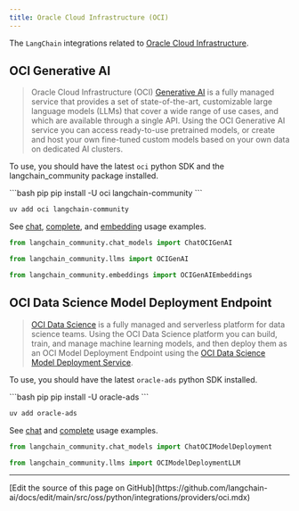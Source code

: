 ```yaml
---
title: Oracle Cloud Infrastructure (OCI)
---
```


The `LangChain` integrations related to [Oracle Cloud Infrastructure](https://www.oracle.com/artificial-intelligence/).

## OCI Generative AI
> Oracle Cloud Infrastructure (OCI) [Generative AI](https://docs.oracle.com/en-us/iaas/Content/generative-ai/home.htm) is a fully managed service that provides a set of state-of-the-art,
> customizable large language models (LLMs) that cover a wide range of use cases, and which are available through a single API.
> Using the OCI Generative AI service you can access ready-to-use pretrained models, or create and host your own fine-tuned
> custom models based on your own data on dedicated AI clusters.

To use, you should have the latest `oci` python SDK and the langchain_community package installed.

<CodeGroup>
```bash pip
pip install -U oci langchain-community
```

```bash uv
uv add oci langchain-community
```
</CodeGroup>

See [chat](/oss/python/integrations/llms/oci_generative_ai), [complete](/oss/python/integrations/chat/oci_generative_ai), and [embedding](/oss/python/integrations/text_embedding/oci_generative_ai) usage examples.

```python
from langchain_community.chat_models import ChatOCIGenAI

from langchain_community.llms import OCIGenAI

from langchain_community.embeddings import OCIGenAIEmbeddings
```

## OCI Data Science Model Deployment Endpoint

> [OCI Data Science](https://docs.oracle.com/en-us/iaas/data-science/using/home.htm) is a
> fully managed and serverless platform for data science teams. Using the OCI Data Science
> platform you can build, train, and manage machine learning models, and then deploy them
> as an OCI Model Deployment Endpoint using the
> [OCI Data Science Model Deployment Service](https://docs.oracle.com/en-us/iaas/data-science/using/model-dep-about.htm).

To use, you should have the latest `oracle-ads` python SDK installed.

<CodeGroup>
```bash pip
pip install -U oracle-ads
```

```bash uv
uv add oracle-ads
```
</CodeGroup>

See [chat](/oss/python/integrations/chat/oci_data_science) and [complete](/oss/python/integrations/llms/oci_model_deployment_endpoint) usage examples.


```python
from langchain_community.chat_models import ChatOCIModelDeployment

from langchain_community.llms import OCIModelDeploymentLLM
```

---

<Callout icon="pen-to-square" iconType="regular">
  [Edit the source of this page on GitHub](https://github.com/langchain-ai/docs/edit/main/src/oss/python/integrations/providers/oci.mdx)
</Callout>
